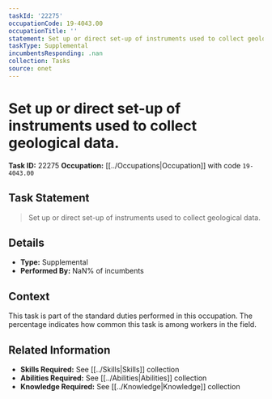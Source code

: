 ```yaml
---
taskId: '22275'
occupationCode: 19-4043.00
occupationTitle: ''
statement: Set up or direct set-up of instruments used to collect geological data.
taskType: Supplemental
incumbentsResponding: .nan
collection: Tasks
source: onet
---
```

# Set up or direct set-up of instruments used to collect geological data.

**Task ID:** 22275
**Occupation:** [[../Occupations|Occupation]] with code `19-4043.00`

## Task Statement

> Set up or direct set-up of instruments used to collect geological data.

## Details

- **Type:** Supplemental
- **Performed By:** NaN% of incumbents

## Context

This task is part of the standard duties performed in this occupation. The percentage indicates how common this task is among workers in the field.

## Related Information

- **Skills Required:** See [[../Skills|Skills]] collection
- **Abilities Required:** See [[../Abilities|Abilities]] collection
- **Knowledge Required:** See [[../Knowledge|Knowledge]] collection
